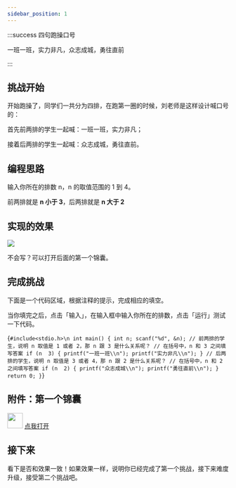 ```yaml
---
sidebar_position: 1
---
```


:::success 四句跑操口号

一班一班，实力非凡，众志成城，勇往直前

:::

## 挑战开始

开始跑操了，同学们一共分为四排，在跑第一圈的时候，刘老师是这样设计喊口号的：

首先前两排的学生一起喊：一班一班，实力非凡；

接着后两排的学生一起喊：众志成城，勇往直前。

## 编程思路

输入你所在的排数 n，n 的取值范围的 1 到 4。

前两排就是 **n 小于 3**，后两排就是 **n 大于 2**

## 实现的效果

![](./img/第一圈效果.gif)

不会写？可以打开后面的第一个锦囊。

## 完成挑战

下面是一个代码区域，根据注释的提示，完成相应的填空。

当你填完之后，点击「输入」，在输入框中输入你所在的排数，点击「运行」测试一下代码。

<Editor language="c" showInput>{`#include<stdio.h>\n
int main()
{
    int n;
    scanf("%d", &n);
    // 前两排的学生，说明 n 取值是 1 或者 2，那 n 跟 3 是什么关系呢？
    // 在括号中，n 和 3 之间填写答案
    if (n  3) {
        printf("一班一班\\n");
        printf("实力非凡\\n");
    }
    // 后两排的学生，说明 n 取值是 3 或者 4，那 n 跟 2 是什么关系呢？
    // 在括号中，n 和 2 之间填写答案
    if (n  2) {
        printf("众志成城\\n");
        printf("勇往直前\\n");
    }
    return 0;
}`}</Editor>

## 附件：第一个锦囊


<div className="container">
  <div className="row">
    <img src={jinnang} width="35" />
    <a
      className="button button--primary margin-left--sm"
      href="/clang/relational-operator/大于和小于"
      target="_blank"
    >
      点我打开
    </a>
  </div>
</div>

## 接下来

看下是否和效果一致！如果效果一样，说明你已经完成了第一个挑战，接下来难度升级，接受第二个挑战吧。
